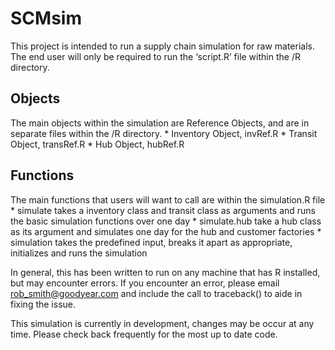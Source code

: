 SCMsim
========================================================

This project is intended to run a supply chain simulation for raw materials. The end user will only be required to run the 'script.R' file within the /R directory. 

Objects
------------------------------

The main objects within the simulation are Reference Objects, and are in separate files within the /R directory.
* Inventory Object, invRef.R
* Transit Object, transRef.R
* Hub Object, hubRef.R

Functions
-----------------------------

The main functions that users will want to call are within the simulation.R file
* simulate takes a inventory class and transit class as arguments and runs the basic simulation functions over one day
* simulate.hub take a hub class as its argument and simulates one day for the hub and customer factories
* simulation takes the predefined input, breaks it apart as appropriate, initializes and runs the simulation

In general, this has been written to run on any machine that has R installed, but may encounter errors. If you encounter an error, please email <rob_smith@goodyear.com> and include the call to traceback() to aide in fixing the issue.

This simulation is currently in development, changes may be occur at any time. Please check back frequently for the most up to date code.
